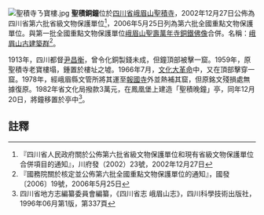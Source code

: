 {{文物保护单位
|名称 = 峨眉山古建築群
|子项 = 聖積銅鐘
|图片 = Bronze Bell of Shengji Temple, 2017-09-19 03.jpg
|说明 = 
|所在 = [[四川省|四川省]][[峨眉山市|峨眉山市]]
|分类 = 古建筑
|时代 = 明至清
|编号 = 第六批合并第43项<br />并入第一批第133项
|登录 = 2006年5月25日
}}
{{msg:四川省文物保護單位
|名稱 = [[峨眉山古建築群|峨眉山古建築群]]（含清音閣、洪椿坪、伏虎寺、報國寺、萬年寺）-聖積銅鐘
|編號 = 35
|圖片 = 聖積晚鐘.jpg
|級別 = S6
|分類 = 
|時代 = [[宋代|宋代]]、[[明代|明代]]、[[清代|清代]]
|地點 = [[四川省|四川省]][[樂山市|樂山市]][[峨眉山市|峨眉山市]]
|坐標 =
|登錄 = 2002年12月27日
}}
{{msg:四川省文物保護單位
|名稱 = 峨眉山古建築群-聖積銅鐘
|編號 = 合併-43
|圖片 = 
|級別 = 106
|分類 = 古建築
|時代 = 明至清
|地點 = [[四川省|四川省]][[峨眉山市|峨眉山市]]
|坐標 =
|登錄 = 2006年5月25日
}}
[[File:聖積寺ㄋ寶樓.jpg|thumb]]
'''聖積銅鐘'''位於[[四川省|四川省]][[峨眉山|峨眉山]][[聖積寺|聖積寺]]，2002年12月27日公佈為四川省第六批省級文物保護單位<ref>『四川省人民政府關於公佈第六批省級文物保護單位和現有省級文物保護單位合併項目的通知』，川府發（2002）23號，2002年12月27日</ref>，2006年5月25日列為第六批全國重點文物保護單位。與第一批全國重點文物保護單位[[峨眉山聖壽萬年寺銅鐵佛像|峨眉山聖壽萬年寺銅鐵佛像]]合併。名稱：[[峨眉山古建築群|峨眉山古建築群]]<ref>『國務院關於核定並公佈第六批全國重點文物保護單位的通知』，國發〔2006〕19號，2006年5月25日</ref>。

1913年，四川都督[[尹昌衡|尹昌衡]]，曾令化銅製錢未成，但鐘頂部被擊一窟。1959年，原聖積寺老寶樓塌，鍾置於樓址之墟。1966年7月，[[文化大革命|文化大革命]]中，又在頂部擊穿一窟。1978年，經峨眉縣文管所將其運至[[報國寺|報國寺]]外並熱補其窟，但原銘文殘損處無據復原。1982年省文化局撥款3萬元，在鳳凰堡上建造「聖積晚鐘」亭，同年12月20日，將鐘移置於亭中<ref>四川省地方志編纂委員會編纂，《四川省志 峨眉山志》，四川科學技術出版社，1996年06月第1版，第337頁</ref>。

==註釋==
{{reflist}}
{{文物保護單位小作品}}
{{四川全國重點文物保護單位}}